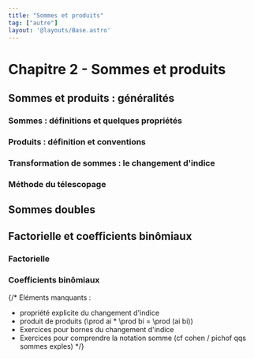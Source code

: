 ```yaml
---
title: "Sommes et produits"
tag: ["autre"]
layout: '@layouts/Base.astro'
---
```







# Chapitre 2 - Sommes et produits

<Tableofcontents/>

## Sommes et produits : généralités

### Sommes : définitions et quelques propriétés
<SommeProps />

### Produits : définition et conventions
<ProduitProps />

### Transformation de sommes : le changement d'indice
<ChangementIndice />

### Méthode du télescopage
<Telescopage />

## Sommes doubles
<SommeDouble />

## Factorielle et coefficients binômiaux

### Factorielle
<Factorielle />

### Coefficients binômiaux
<CoefficientBinomial />

{/*
Eléments manquants : 
- propriété explicite du changement d'indice
- produit de produits (\prod ai * \prod bi = \prod (ai bi))
- Exercices pour bornes du changement d'indice
- Exercices pour comprendre la notation somme (cf cohen / pichof qqs sommes exples)
*/}
